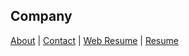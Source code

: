 
<PageTitle />

## Company

[About](/about/about) | [Contact](/about/contact) | [Web Resume](/about/webResume) | [Resume](/about/resume)

